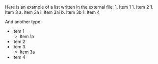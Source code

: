 
Here is an example of a list written in the external file:
1. Item 1
1. Item 2
1. Item 3
   a. Item 3a
      i. Item 3ai
   b. Item 3b
1. Item 4

And another type:

- Item 1
   - Item 1a
- Item 2
- Item 3
   - Item 3a
- Item 4

